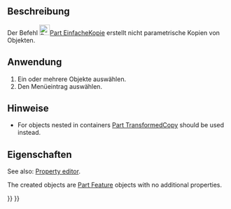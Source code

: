 <languages/>

{{Docnav/de
|[[Part_ReverseShape/de|FormUmkehren]]
|[[Part_TransformedCopy/de|TransformierteKopie]]
|[[Part_Workbench/de|Part]]
|IconL=Part_ReverseShape.svg
|IconR=Part_TransformedCopy.svg
|IconC=Workbench_Part.svg
}}

{{GuiCommand/de
|Name=Part SimpleCopy‎
|Name/de=Part EinfacheKopie
|MenuLocation=Part → Kopie erstellen → Einfache Kopie erstellen
|Workbenches=[[Part Workbench/de|Part]]
|Siehe auch=[[Part_TransformedCopy/de|Part_TransformierteKopie (verschobene Kopie)]], [[Std Copy/de|Std Kopieren]], [[Std_DuplicateSelection/de|Auswahl duplizieren]]
}}

<span id="Description"></span>
==Beschreibung==

Der Befehl [[Image:Part_SimpleCopy.svg|24px]][[Part_SimpleCopy/de|Part EinfacheKopie]] erstellt nicht parametrische Kopien von Objekten.

<span id="Usage"></span>
==Anwendung==

# Ein oder mehrere Objekte auswählen.
# Den Menüeintrag {{MenuCommand|Part → Kopie erstellen → [[Image:Part_SimpleCopy.svg|16px]] [[Part_SimpleCopy/de|Einfache Kopie erstellen]]}} auswählen.

<span id="Notes"></span>
==Hinweise==

* For objects nested in containers [[Part_TransformedCopy|Part TransformedCopy]] should be used instead.

<span id="Properties"></span>
==Eigenschaften==

See also: [[Property_editor|Property editor]].

The created objects are [[Part_Feature|Part Feature]] objects with no additional properties.


{{Docnav/de
|[[Part_ReverseShape/de|FormUmkehren]]
|[[Part_TransformedCopy/de|TransformierteKopie]]
|[[Part_Workbench/de|Part]]
|IconL=Part_ReverseShape.svg
|IconR=Part_TransformedCopy.svg
|IconC=Workbench_Part.svg
}}

{{Part_Tools_navi{{#translation:}}}}
{{Userdocnavi{{#translation:}}}}